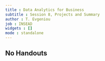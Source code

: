 ```yaml
---
title : Data Analytics for Business
subtitle : Session 8, Projects and Summary
author : T. Evgeniou 
job : INSEAD
widgets : []
mode : standalone 
---
```


## No Handouts
